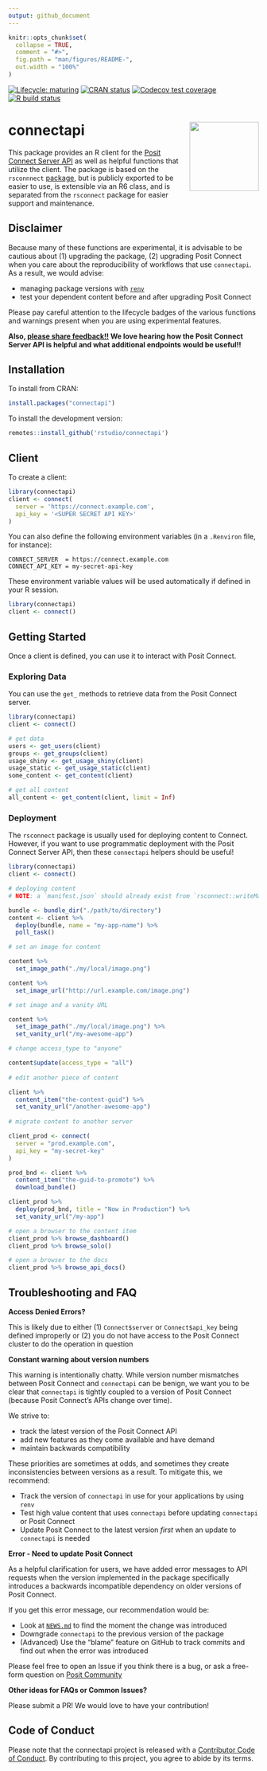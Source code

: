 ```yaml
---
output: github_document
---
```


<!-- README.md is generated from README.Rmd. Please edit that file -->

```r
knitr::opts_chunk$set(
  collapse = TRUE,
  comment = "#>",
  fig.path = "man/figures/README-",
  out.width = "100%"
)
```

<!-- badges: start -->
[![Lifecycle: maturing](https://img.shields.io/badge/lifecycle-maturing-blue.svg)](https://lifecycle.r-lib.org/articles/stages.html#maturing)
[![CRAN status](https://www.r-pkg.org/badges/version/connectapi)](https://cran.r-project.org/package=connectapi)
[![Codecov test coverage](https://codecov.io/gh/rstudio/connectapi/branch/main/graph/badge.svg)](https://app.codecov.io/gh/rstudio/connectapi?branch=main)
[![R build status](https://github.com/rstudio/connectapi/workflows/R-CMD-check/badge.svg)](https://github.com/rstudio/connectapi/actions)
<!-- badges: end -->

# connectapi <img src='man/figures/logo.svg' align="right" height="139" />

This package provides an R client for the [Posit Connect Server
API](https://docs.posit.co/connect/api/) as well as helpful functions that
utilize the client. The package is based on the `rsconnnect`
[package](https://rstudio.github.io/rsconnect/), but is publicly exported to be
easier to use, is extensible via an R6 class, and is separated from the
`rsconnect` package for easier support and maintenance.

## Disclaimer

Because many of these functions are experimental, it is advisable to be cautious
about (1) upgrading the package, (2) upgrading Posit Connect when you care
about the reproducibility of workflows that use `connectapi`. As a result, we
would advise:

- managing package versions with [`renv`](https://rstudio.github.io/renv/)
- test your dependent content before and after upgrading Posit Connect

Please pay careful attention to the lifecycle badges of the various functions
and warnings present when you are using experimental features.

**Also, [please share
feedback!!](https://community.rstudio.com/c/r-admin/rstudio-connect/27) We love
hearing how the Posit Connect Server API is helpful and what additional
endpoints would be useful!!**

## Installation

To install from CRAN:

```r
install.packages("connectapi")
```

To install the development version:

```r
remotes::install_github('rstudio/connectapi')
```

## Client

To create a client:

```r
library(connectapi)
client <- connect(
  server = 'https://connect.example.com',
  api_key = '<SUPER SECRET API KEY>'
)
```

You can also define the following environment variables (in a `.Renviron` file, for instance):

```
CONNECT_SERVER  = https://connect.example.com
CONNECT_API_KEY = my-secret-api-key
```

These environment variable values will be used automatically if defined in your R session.

```r
library(connectapi)
client <- connect()
```

## Getting Started

Once a client is defined, you can use it to interact with Posit Connect.

### Exploring Data

You can use the `get_` methods to retrieve data from the Posit Connect server.

```r
library(connectapi)
client <- connect()

# get data
users <- get_users(client)
groups <- get_groups(client)
usage_shiny <- get_usage_shiny(client)
usage_static <- get_usage_static(client)
some_content <- get_content(client)

# get all content
all_content <- get_content(client, limit = Inf)
```

### Deployment

The `rsconnect` package is usually used for deploying content to Connect.
However, if you want to use programmatic deployment with the Posit Connect
Server API, then these `connectapi` helpers should be useful!

```r
library(connectapi)
client <- connect()

# deploying content
# NOTE: a `manifest.json` should already exist from `rsconnect::writeManifest()`

bundle <- bundle_dir("./path/to/directory")
content <- client %>% 
  deploy(bundle, name = "my-app-name") %>% 
  poll_task()

# set an image for content

content %>% 
  set_image_path("./my/local/image.png")

content %>% 
  set_image_url("http://url.example.com/image.png")

# set image and a vanity URL

content %>%
  set_image_path("./my/local/image.png") %>%
  set_vanity_url("/my-awesome-app")

# change access_type to "anyone"

content$update(access_type = "all")
  
# edit another piece of content

client %>%
  content_item("the-content-guid") %>%
  set_vanity_url("/another-awesome-app")
  
# migrate content to another server

client_prod <- connect(
  server = "prod.example.com",
  api_key = "my-secret-key"
)

prod_bnd <- client %>%
  content_item("the-guid-to-promote") %>%
  download_bundle()

client_prod %>%
  deploy(prod_bnd, title = "Now in Production") %>%
  set_vanity_url("/my-app")

# open a browser to the content item
client_prod %>% browse_dashboard()
client_prod %>% browse_solo()

# open a browser to the docs
client_prod %>% browse_api_docs()
```

## Troubleshooting and FAQ

**Access Denied Errors?**

This is likely due to either (1) `Connect$server` or `Connect$api_key` being
defined improperly or (2) you do not have access to the Posit Connect cluster
to do the operation in question

**Constant warning about version numbers**

This warning is intentionally chatty. While version number mismatches between
Posit Connect and `connectapi` can be benign, we want you to be clear that
`connectapi` is tightly coupled to a version of Posit Connect (because Posit
Connect's APIs change over time).

We strive to:

- track the latest version of the Posit Connect API
- add new features as they come available and have demand
- maintain backwards compatibility

These priorities are sometimes at odds, and sometimes they create
inconsistencies between versions as a result. To mitigate this, we recommend:

- Track the version of `connectapi` in use for your applications by using `renv`
- Test high value content that uses `connectapi` before updating `connectapi` or Posit Connect
- Update Posit Connect to the latest version _first_ when an update to `connectapi` is needed

**Error - Need to update Posit Connect**

As a helpful clarification for users, we have added error messages to API
requests when the version implemented in the package specifically introduces a
backwards incompatible dependency on older versions of Posit Connect.

If you get this error message, our recommendation would be:

- Look at [`NEWS.md`](./NEWS.md) to find the moment the change was introduced
- Downgrade `connectapi` to the previous version of the package
- (Advanced) Use the "blame" feature on GitHub to track commits and find out when the error was introduced

Please feel free to open an Issue if you think there is a bug, or ask a
free-form question on [Posit
Community](https://community.rstudio.com/c/r-admin/rstudio-connect/27)

**Other ideas for FAQs or Common Issues?**

Please submit a PR! We would love to have your contribution!

## Code of Conduct

Please note that the connectapi project is released with a [Contributor Code of
Conduct](https://pkgs.rstudio.com/connectapi/CODE_OF_CONDUCT.html). By
contributing to this project, you agree to abide by its terms.
